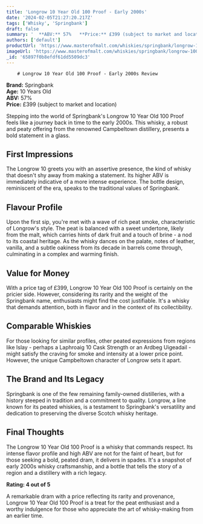 ```yaml
---
title: 'Longrow 10 Year Old 100 Proof - Early 2000s'
date: '2024-02-05T21:27:20.217Z'
tags: ['Whisky', 'Springbank']
draft: false
summary: '  **ABV:** 57%   **Price:** £399 (subject to market and location)  Stepping into the world of Springbank s Longrow 10 Year Old 100...'
authors: ['default']
productUrl: 'https://www.masterofmalt.com/whiskies/springbank/longrow-100-proof-whisky/'
imageUrl: 'https://www.masterofmalt.com/whiskies/springbank/longrow-100-proof-whisky.jpg'
_id: '65897f0b8efdf61dd5509dc3'
---
```


        # Longrow 10 Year Old 100 Proof - Early 2000s Review

**Brand:** Springbank  
**Age:** 10 Years Old  
**ABV:** 57%  
**Price:** £399 (subject to market and location)

Stepping into the world of Springbank's Longrow 10 Year Old 100 Proof feels like a journey back in time to the early 2000s. This whisky, a robust and peaty offering from the renowned Campbeltown distillery, presents a bold statement in a glass.

## First Impressions

The Longrow 10 greets you with an assertive presence, the kind of whisky that doesn't shy away from making a statement. Its higher ABV is immediately indicative of a more intense experience. The bottle design, reminiscent of the era, speaks to the traditional values of Springbank.

## Flavour Profile

Upon the first sip, you're met with a wave of rich peat smoke, characteristic of Longrow's style. The peat is balanced with a sweet undertone, likely from the malt, which carries hints of dark fruit and a touch of brine - a nod to its coastal heritage. As the whisky dances on the palate, notes of leather, vanilla, and a subtle oakiness from its decade in barrels come through, culminating in a complex and warming finish.

## Value for Money

With a price tag of £399, Longrow 10 Year Old 100 Proof is certainly on the pricier side. However, considering its rarity and the weight of the Springbank name, enthusiasts might find the cost justifiable. It's a whisky that demands attention, both in flavor and in the context of its collectibility.

## Comparable Whiskies

For those looking for similar profiles, other peated expressions from regions like Islay - perhaps a Laphroaig 10 Cask Strength or an Ardbeg Uigeadail - might satisfy the craving for smoke and intensity at a lower price point. However, the unique Campbeltown character of Longrow sets it apart.

## The Brand and Its Legacy

Springbank is one of the few remaining family-owned distilleries, with a history steeped in tradition and a commitment to quality. Longrow, a line known for its peated whiskies, is a testament to Springbank's versatility and dedication to preserving the diverse Scotch whisky heritage.

## Final Thoughts

The Longrow 10 Year Old 100 Proof is a whisky that commands respect. Its intense flavor profile and high ABV are not for the faint of heart, but for those seeking a bold, peated dram, it delivers in spades. It's a snapshot of early 2000s whisky craftsmanship, and a bottle that tells the story of a region and a distillery with a rich legacy.

**Rating: 4 out of 5**

A remarkable dram with a price reflecting its rarity and provenance, Longrow 10 Year Old 100 Proof is a treat for the peat enthusiast and a worthy indulgence for those who appreciate the art of whisky-making from an earlier time.
